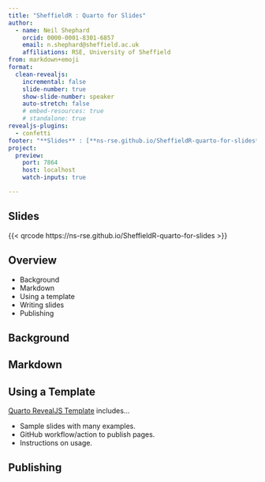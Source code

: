 ```yaml
---
title: "SheffieldR : Quarto for Slides"
author:
  - name: Neil Shephard
    orcid: 0000-0001-8301-6857
    email: n.shephard@sheffield.ac.uk
    affiliations: RSE, University of Sheffield
from: markdown+emoji
format:
  clean-revealjs:
    incremental: false
    slide-number: true
    show-slide-number: speaker
    auto-stretch: false
    # embed-resources: true
    # standalone: true
revealjs-plugins:
  - confetti
footer: "**Slides** : [**ns-rse.github.io/SheffieldR-quarto-for-slides**](https://ns-rse.github.io/SheffieldR-quarto-for-slides)"
project:
  preview:
    port: 7864
    host: localhost
    watch-inputs: true

---
```


## Slides

{{< qrcode https://ns-rse.github.io/SheffieldR-quarto-for-slides >}}


::: {.notes}
:::

## Overview

+ Background
+ Markdown
+ Using a template
+ Writing slides
+ Publishing

::: {.notes}
:::

## Background


::: {.notes}
:::

## Markdown

::: {.notes}
:::


## Using a Template

[Quarto RevealJS Template](https://github.com/ns-rse/quarto-revealjs-template) includes...

+ Sample slides with many examples.
+ GitHub workflow/action to publish pages.
+ Instructions on usage.

::: {.notes}
:::


## Publishing

::: {.notes}
:::
